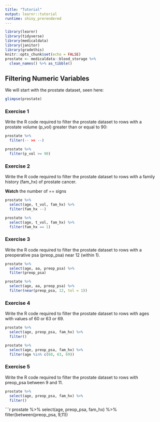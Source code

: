 ```yaml
---
title: "Tutorial"
output: learnr::tutorial
runtime: shiny_prerendered
---
```


```r
library(learnr)
library(tidyverse)
library(medicaldata)
library(janitor)
library(gradethis)
knitr::opts_chunk$set(echo = FALSE)
prostate <- medicaldata::blood_storage %>% 
  clean_names() %>% as_tibble()
```


## Filtering Numeric Variables

We will start with the prostate dataset, seen here:

```r
glimpse(prostate)
```

### Exercise 1

Write the R code required to filter the prostate dataset to rows with a prostate volume (p_vol) greater than or equal to 90:

```r
prostate %>% 
  filter(-- >= --)
```

```r
prostate %>% 
  filter(p_vol >= 90)
```

### Exercise 2

Write the R code required to filter the prostate dataset to rows with a family history (fam_hx) of prostate cancer.

**Watch** the number of == signs

```r
prostate %>% 
  select(age, t_vol, fam_hx) %>% 
  filter(fam_hx --)
```

```r
prostate %>% 
  select(age, t_vol, fam_hx) %>% 
  filter(fam_hx == 1)

```

### Exercise 3

Write the R code required to filter the prostate dataset to rows with a preoperative psa (preop_psa) near 12 (within 1).


```r
prostate %>% 
  select(age, aa, preop_psa) %>% 
  filter(preop_psa)
```

```r
prostate %>% 
  select(age, aa, preop_psa) %>% 
  filter(near(preop_psa, 12, tol = 1))
```

### Exercise 4

Write the R code required to filter the prostate dataset to rows with ages with values of 60 or 63 or 69.

```r
prostate %>% 
  select(age, preop_psa, fam_hx) %>% 
  filter()
```

```r
prostate %>% 
  select(age, preop_psa, fam_hx) %>% 
  filter(age %in% c(60, 63, 69))
```

### Exercise 5

Write the R code required to filter the prostate dataset to rows with preop_psa between 9 and 11.

```r
prostate %>% 
  select(age, preop_psa, fam_hx) %>% 
  filter()
```

```r
prostate %>% 
  select(age, preop_psa, fam_hx) %>% 
  filter(between(preop_psa, 9,11))
